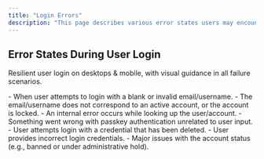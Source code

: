 ```yaml
---
title: "Login Errors"
description: "This page describes various error states users may encounter when attempting to sign in using a passkey."
---
```



## Error States During User Login

Resilient user login on desktops & mobile, with visual guidance in all failure scenarios.

<Tabs>
  <Tab title="macOS">
    <ToolingFrame 
        imageURL="/images/authentication-flow/web-app/desktop/passkey-login-errorstates-macos.png"
        caption="macOS passkey login error states"
        imageName="passkey-login-errorstates-macos.png"
    />
  </Tab>

<Tab title="Windows">
    <ToolingFrame
        imageURL="/images/authentication-flow/web-app/desktop/passkey-login-errorstates-windows.png"
        caption="Windows passkey login error states"
        imageName="passkey-login-errorstates-windows.png"
    />
</Tab>
<Tab title="iOS">
    <ToolingFrame
        imageURL="/images/authentication-flow/web-app/mobile/passkey-login-errorstates-ios.png"
        caption="iOS passkey login error states"
        imageName="passkey-login-errorstates-ios.png"
    />
</Tab>

  <Tab title="Android">
    <ToolingFrame 
        imageURL="/images/authentication-flow/web-app/mobile/passkey-login-errorstates-android.png"
        caption="Android passkey login error states"
        imageName="passkey-login-errorstates-android.png"
    />
  </Tab>
</Tabs>

<Steps>
    <Step title="Error: no identifier / unrecognised identifier">
        - When user attempts to login with a blank or invalid email/username. 
    </Step>
    <Step title="Error: account locked / not found">
        - The email/username does not correspond to an active account, or the account is locked.
    </Step>
    <Step title="Error: system / API error related to lookup">
        - An internal error occurs while looking up the user/account.
    </Step>
    <Step title="Error: general passkey login error">
        - Something went wrong with passkey authentication unrelated to user input.
    </Step>
    <Step title="Error: tried deleted passkey">
        - User attempts login with a credential that has been deleted.
    </Step>
    <Step title="Error: incorrect Username / Password">
        - User provides incorrect login credentials.
    </Step>
    <Step title="Error: critical account error">
        - Major issues with the account status (e.g., banned or under administrative hold).
    </Step>

</Steps>

